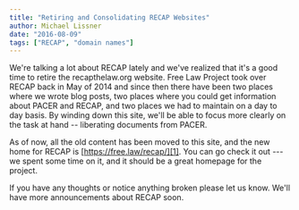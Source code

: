 ```yaml
---
title: "Retiring and Consolidating RECAP Websites"
author: Michael Lissner
date: "2016-08-09"
tags: ["RECAP", "domain names"]
---
```



We're talking a lot about RECAP lately and we've realized that it's a good time to retire the recapthelaw.org website. Free Law Project took over RECAP back in May of 2014 and since then there have been two places where we wrote blog posts, two places where you could get information about PACER and RECAP, and two places we had to maintain on a day to day basis. By winding down this site, we'll be able to focus more clearly on the task at hand -- liberating documents from PACER.
  
As of now, all the old content has been moved to this site, and the new home for RECAP is [https://free.law/recap/][1]. You can go check it out --- we spent some time on it, and it should be a great homepage for the project.

If you have any thoughts or notice anything broken please let us know. We'll have more announcements about RECAP soon.

[1]: https://free.law/recap/
